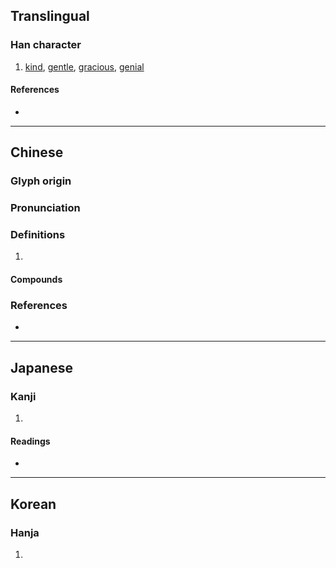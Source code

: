 {{character info/new}}
==Translingual==

===Han character===
{{Han char|rn=86|rad=火|as=09|sn=13|four=67332|canj=ARF,XARF|ids=⿱昫灬}}

# [[kind]], [[gentle]], [[gracious]], [[genial]]

====References====
* {{Han ref|kx=0677.350|dkj=19225|dj=1089.020|hdz=32220.170|uh=7166|ud=29030|bh=B7D6|bd=47062}}

----

==Chinese==
{{zh-forms}}

===Glyph origin===
{{Han etym}}

===Pronunciation===
{{zh-pron
|m=xù
|c=heoi2,heoi3,jyu2,jyu3
|mn=ù
|mc=y
|oc=y
|cat=
}}

===Definitions===
{{zh-hanzi}}

# {{rfdef|zh}}

====Compounds====
{{zh-der|和煦|拂煦|涵煦|溫煦|煦仁孑義|煦伏|煦嫗|煦沫|煦煦}}

===References===
* {{R:yue:Hanzi}}

----

==Japanese==

===Kanji===
{{ja-kanji|grade=|rs=火09}}

# {{defn|lang=ja|sort=火09}}

====Readings====
* {{ja-readings|on=[[く]] (ku)|kun=[[あたためる]] (atatameru)}}

----

==Korean==

===Hanja===
{{ko-hanja|hangeul=후|eumhun=|rv=hu|mr=hu|y=hwu}}

# {{defn|lang=ko|sort=火09}}